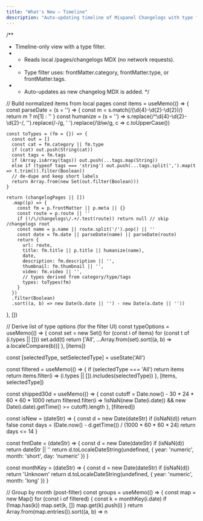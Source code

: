 ```yaml
---
title: "What's New — Timeline"
description: "Auto-updating timeline of Mixpanel Changelogs with type filter"
---
```



/**
 * Timeline-only view with a type filter.
 * - Reads local /pages/changelogs MDX (no network requests).
 * - Type filter uses: frontMatter.category, frontMatter.type, or frontMatter.tags.
 * - Auto-updates as new changelog MDX is added.
 */


  // Build normalized items from local pages
  const items = useMemo(() => {
    const parseDate = (s = '') => {
      const m = s.match(/(\d{4}-\d{2}-\d{2})/)
      return m ? m[1] : ''
    }
    const humanize = (s = '') =>
      s.replace(/^\d{4}-\d{2}-\d{2}-/, '').replace(/-/g, ' ').replace(/\b\w/g, c => c.toUpperCase())

    const toTypes = (fm = {}) => {
      const out = []
      const cat = fm.category || fm.type
      if (cat) out.push(String(cat))
      const tags = fm.tags
      if (Array.isArray(tags)) out.push(...tags.map(String))
      else if (typeof tags === 'string') out.push(...tags.split(',').map(t => t.trim()).filter(Boolean))
      // de-dupe and keep short labels
      return Array.from(new Set(out.filter(Boolean)))
    }

    return (changelogPages || [])
      .map((p) => {
        const fm = p.frontMatter || p.meta || {}
        const route = p.route || ''
        if (!/\/changelogs\/.+/.test(route)) return null // skip /changelogs root
        const name = p.name || route.split('/').pop() || ''
        const date = fm.date || parseDate(name) || parseDate(route)
        return {
          url: route,
          title: fm.title || p.title || humanize(name),
          date,
          description: fm.description || '',
          thumbnail: fm.thumbnail || '',
          video: fm.video || '',
          // types derived from category/type/tags
          types: toTypes(fm)
        }
      })
      .filter(Boolean)
      .sort((a, b) => new Date(b.date || '') - new Date(a.date || ''))
  }, [])

  // Derive list of type options (for the filter UI)
  const typeOptions = useMemo(() => {
    const set = new Set()
    for (const i of items) for (const t of (i.types || [])) set.add(t)
    return ['All', ...Array.from(set).sort((a, b) => a.localeCompare(b))]
  }, [items])

  const [selectedType, setSelectedType] = useState('All')

  const filtered = useMemo(() => {
    if (selectedType === 'All') return items
    return items.filter(i => (i.types || []).includes(selectedType))
  }, [items, selectedType])

  const shipped30d = useMemo(() => {
    const cutoff = Date.now() - 30 * 24 * 60 * 60 * 1000
    return filtered.filter(i => !isNaN(new Date(i.date)) && new Date(i.date).getTime() >= cutoff).length
  }, [filtered])

  const isNew = (dateStr) => {
    const d = new Date(dateStr)
    if (isNaN(d)) return false
    const days = (Date.now() - d.getTime()) / (1000 * 60 * 60 * 24)
    return days <= 14
  }

  const fmtDate = (dateStr) => {
    const d = new Date(dateStr)
    if (isNaN(d)) return dateStr || ''
    return d.toLocaleDateString(undefined, { year: 'numeric', month: 'short', day: 'numeric' })
  }

  const monthKey = (dateStr) => {
    const d = new Date(dateStr)
    if (isNaN(d)) return 'Unknown'
    return d.toLocaleDateString(undefined, { year: 'numeric', month: 'long' })
  }

  // Group by month (post-filter)
  const groups = useMemo(() => {
    const map = new Map()
    for (const i of filtered) {
      const k = monthKey(i.date)
      if (!map.has(k)) map.set(k, [])
      map.get(k).push(i)
    }
    return Array.from(map.entries()).sort((a, b) => n
